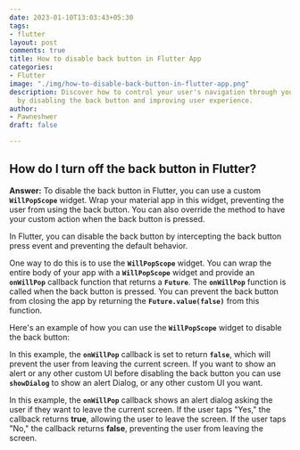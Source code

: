 ```yaml
---
date: 2023-01-10T13:03:43+05:30
tags:
- flutter
layout: post
comments: true
title: How to disable back button in Flutter App
categories:
- Flutter
image: "./img/how-to-disable-back-button-in-flutter-app.png"
description: Discover how to control your user's navigation through your Flutter app
  by disabling the back button and improving user experience.
author:
- Pawneshwer
draft: false

---
```


## How do I turn off the back button in Flutter?

**Answer:** To disable the back button in Flutter, you can use a custom **`WillPopScope`** widget. Wrap your material app in this widget, preventing the user from using the back button. You can also override the method to have your custom action when the back button is pressed.

In Flutter, you can disable the back button by intercepting the back button press event and preventing the default behavior.

One way to do this is to use the **`WillPopScope`** widget. You can wrap the entire body of your app with a **`WillPopScope`** widget and provide an **`onWillPop`** callback function that returns a **`Future`**. The **`onWillPop`** function is called when the back button is pressed. You can prevent the back button from closing the app by returning the **`Future.value(false)`** from this function.

Here's an example of how you can use the **`WillPopScope`** widget to disable the back button:

<Gist id='b43325ca6101528360e43cfb4fb933c5' file='home1.dart' />

In this example, the **`onWillPop`** callback is set to return **`false`**, which will prevent the user from leaving the current screen. If you want to show an alert or any other custom UI before disabling the back button you can use **`showDialog`** to show an alert Dialog, or any other custom UI you want.

<Gist id='b43325ca6101528360e43cfb4fb933c5' file='home2.dart' />

In this example, the **`onWillPop`** callback shows an alert dialog asking the user if they want to leave the current screen. If the user taps "Yes," the callback returns **true**, allowing the user to leave the screen. If the user taps "No," the callback returns **false**, preventing the user from leaving the screen.